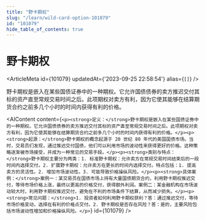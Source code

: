 ```yaml
---
title: "野卡期权"
slug: "/learn/wild-card-option-101079"
id: "101079"
hide_table_of_contents: true
---
```



# 野卡期权

<ArticleMeta id={101079} updatedAt={'2023-09-25 22:58:54'} alias={`[]`} />
<div className='border-solid border-b border-t-0 my-4 border-[var(--ifm-color-gray-300)]' />

野卡期权是嵌入在某些国债证券中的一种期权。它允许国债债券的卖方推迟交付其标的资产直至常规交易时间之后。此项期权对卖方有利，因为它使其能够在结算期货合约之前多几个小时的时间内获得有利的价格。

<AIContent content={`<p><strong>定义：</strong>野卡期权是嵌入在某些国债证券中的一种期权。它允许国债债券的卖方推迟交付其标的资产直至常规交易时间之后。此项期权对卖方有利，因为它使其能够在结算期货合约之前多几个小时的时间内获得有利的价格。</p><p><strong>起源：</strong>野卡期权的概念起源于 20 世纪 80 年代的美国国债市场。当时，交易员们发现，通过推迟交付国债，他们可以利用市场的波动性来获得更好的价格。这种策略逐渐被市场接受，并成为一种常见的交易手段。</p><p><strong>类别与特点：</strong>野卡期权主要分为两类：1. 标准野卡期权：允许卖方在常规交易时间结束后的一段时间内选择交付。2. 扩展野卡期权：允许卖方在更长的时间内选择交付。特点包括：1. 提高卖方的灵活性。2. 增加市场波动性。3. 可能导致价格操纵风险。</p><p><strong>具体案例：</strong>案例一：某交易员在国债市场上持有大量国债期货合约，利用野卡期权推迟交付，等待市场价格上涨，最终以更高的价格交付，获得额外利润。案例二：某金融机构在市场波动较大时，利用野卡期权推迟交付，避免在不利的市场条件下结算，从而减少损失。</p><p><strong>常见问题：</strong>1. 投资者如何利用野卡期权获利？答：通过推迟交付，等待市场价格变动，选择在有利的价格点交付。2. 野卡期权是否存在风险？答：是的，主要风险包括市场波动性增加和价格操纵风险。</p>`} id={101079} />

